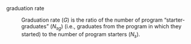 graduation rate

: Graduation rate $(G)$ is the ratio of the number of program "starter-graduates" $(N_{sg})$ (i.e., graduates from the program in which they started) to the number of program starters $(N_s)$.

